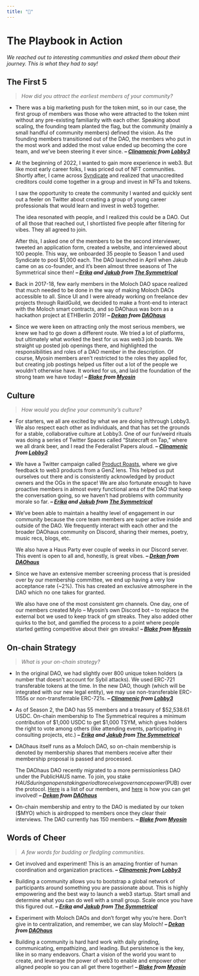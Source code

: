 ```yaml
---
title: "📕"
---
```


# The Playbook in Action {-}
*We reached out to interesting communities and asked them about their journey. This is what they had to say!*

## The First 5 {-}
> *How did you attract the earliest members of your community?*

- There was a big marketing push for the token mint, so in our case, the first group of members was those who were attracted to the token mint without any pre-existing familiarity with each other. Speaking about scaling, the founding team planted the flag, but the community (mainly a small handful of community members) defined the vision. As the founding members transitioned out of the DAO, the members who put in the most work and added the most value ended up becoming the core team, and we've been steering it ever since. ***-- [Clinamenic](https://twitter.com/clinamenic)* *from* *[Lobby3](https://www.lobby3.org/)***

<p>- At the beginning of 2022, I wanted to gain more experience in web3. But like most early career folks, I was priced out of NFT communities. Shortly after, I came across [Syndicate](https://syndicate.io/) and realized that unaccredited creditors could come together in a group and invest in NFTs and tokens. </p>
<p>I saw the opportunity to create the community I wanted and quickly sent out a feeler on Twitter about creating a group of young career professionals that would learn and invest in web3 together.</p>
<p>The idea resonated with people, and I realized this could be a DAO. Out of all those that reached out, I shortlisted five people after filtering for vibes. They all agreed to join.</p>
<p>After this, I asked one of the members to be the second interviewer, tweeted an application form, created a website, and interviewed about 100 people. This way, we onboarded 35 people to Season 1 and used Syndicate to pool $1,000 each. The DAO launched in April when Jakub came on as co-founder, and it's been almost three seasons of The Symmetrical since then! ***-- [Erika](https://twitter.com/erika_echaniz) and [Jakub](https://twitter.com/jakub_rusiecki)* *from* *[The Symmetrical](https://linktr.ee/thesymmetrical)***</p>

- Back in 2017-18, few early members in the Moloch DAO space realized that much needed to be done in the way of making Moloch DAOs accessible to all. Since UI and I were already working on freelance dev projects through RaidGuild, we decided to make a front-end to interact with the Moloch smart contracts, and so DAOhaus was born as a hackathon project at ETHBerlin 2019! ***-- [Dekan](https://twitter.com/dekanbro)* *from* *[DAOhaus](https://daohaus.club/)***

- Since we were keen on attracting only the most serious members, we knew we had to go down a different route. We tried a lot of platforms, but ultimately what worked the best for us was web3 job boards. We straight up posted job openings there, and highlighted the responsibilities and roles of a DAO member in the description. Of course, Myosin members aren't restricted to the roles they applied for, but creating job postings helped us filter out a lot of the people we wouldn't otherwise have. It worked for us, and laid the foundation of the strong team we have today! ***-- [Blake](https://twitter.com/blakeminhokim)* *from* *[Myosin](https://twitter.com/myosin_xyz)***

<!--- add your answer here! --->

## Culture {-}
> *How would you define your community's culture?*

- For starters, we all are excited by what we are doing in/through Lobby3. We also respect each other as individuals, and that has set the grounds for a stable, collaborative culture at Lobby3. One of our fun/weird rituals was doing a series of Twitter Spaces called "Statecraft on Tap," where we all drank beer, and I read the Federalist Papers aloud. ***-- [Clinamenic](https://twitter.com/clinamenic)* *from* *[Lobby3](https://www.lobby3.org/)***

- We have a Twitter campaign called [Product Roasts](https://twitter.com/TheSymmetrical/status/1636028105113337856), where we give feedback to web3 products from a GenZ lens. This helped us put ourselves out there and is consistently acknowledged by product owners and the OGs in the space! We are also fortunate enough to have proactive members in almost every functional area of the DAO that keep the conversation going, so we haven't had problems with community morale so far. ***-- [Erika](https://twitter.com/erika_echaniz) and [Jakub](https://twitter.com/jakub_rusiecki)* *from* *[The Symmetrical](https://linktr.ee/thesymmetrical)***

<p>- We've been able to maintain a healthy level of engagement in our community because the core team members are super active inside and outside of the DAO. We frequently interact with each other and the broader DAOhaus community on Discord, sharing their memes, poetry, music recs, blogs, etc.</p>
<p>We also have a Haus Party ever couple of weeks in our Discord server. This event is open to all and, honestly, is great vibes. ***-- [Dekan](https://twitter.com/dekanbro)* *from* *[DAOhaus](https://daohaus.club/)***</p>

<p>- Since we have an extensive member screening process that is presided over by our membership committee, we end up having a very low acceptance rate (~2%). This has created an exclusive atmosphere in the DAO which no one takes for granted.</p>
<p>We also have one of the most consistent gm channels. One day, one of our members created Mylo -- Myosin's own Discord bot -- to replace the external bot we used to keep track of gm streaks. They also added other quirks to the bot, and gamified the process to a point where people started getting competitive about their gm streaks! ***-- [Blake](https://twitter.com/blakeminhokim)* *from* *[Myosin](https://twitter.com/myosin_xyz)***</p>

<!--- add your answer here! --->

## On-chain Strategy {-}
> *What is your on-chain strategy?*

- In the original DAO, we had slightly over 800 unique token holders (a number that doesn't account for Sybil attacks). We used ERC-721 transferable tokens at the time. In the new DAO, though (which will be integrated with our new legal entity), we may use non-transferable ERC-1155s or non-transferrable ERC-721s. ***-- [Clinamenic](https://twitter.com/clinamenic)* *from* *[Lobby3](https://www.lobby3.org/)***
 
- As of Season 2, the DAO has 55 members and a treasury of $52,538.61 USDC. On-chain membership to The Symmetrical requires a minimum contribution of $1,000 USDC to get $1,000 TSYM, which gives holders the right to vote among others (like attending events, participating in consulting projects, etc.) ***-- [Erika](https://twitter.com/erika_echaniz) and [Jakub](https://twitter.com/jakub_rusiecki)* *from* *[The Symmetrical](https://linktr.ee/thesymmetrical)***

<p>- DAOhaus itself runs as a Moloch DAO, so on-chain membership is denoted by membership shares that members receive after their membership proposal is passed and processed.</p>
<p>The DAOhaus DAO recently migrated to a more permissionless DAO under the PublicHAUS name. To join, you stake $HAUS during an open staking period to receive governance power ($PUB) over the protocol. [Here](https://admin.daohaus.fun/#/molochv3/0x1/0xf844b98df9ccdfbe5d460d0d7bdca232cf9da923/members) is a list of our members, and [here](https://join.daohaus.fun/) is how you can get involved! ***-- [Dekan](https://twitter.com/dekanbro)* *from* *[DAOhaus](https://daohaus.club/)***</p>

- On-chain membership and entry to the DAO is mediated by our token ($MYO) which is airdropped to members once they clear their interviews. The DAO currently has 150 members. ***-- [Blake](https://twitter.com/blakeminhokim)* *from* *[Myosin](https://twitter.com/myosin_xyz)***

<!--- add your answer here! --->

## Words of Cheer {-}
> *A few words for budding or fledgling communities.*

- Get involved and experiment! This is an amazing frontier of human coordination and organization practices. ***-- [Clinamenic](https://twitter.com/clinamenic)* *from* *[Lobby3](https://www.lobby3.org/)***

- Building a community allows you to bootstrap a global network of participants around something you are passionate about. This is highly empowering and the best way to launch a web3 startup.
Start small and determine what you can do well with a small group. Scale once you have this figured out. ***-- [Erika](https://twitter.com/erika_echaniz) and [Jakub](https://twitter.com/jakub_rusiecki)* *from* *[The Symmetrical](https://linktr.ee/thesymmetrical)***

- Experiment with Moloch DAOs and don’t forget why you're here. Don't give in to centralization, and remember, we can slay Moloch! ***-- [Dekan](https://twitter.com/dekanbro)* *from* *[DAOhaus](https://daohaus.club/)***

- Building a community is hard hard work with daily grinding, communicating, empathizing, and leading. But persistence is the key, like in so many endeavors. Chart a vision of the world you want to create, and leverage the power of web3 to enable and empower other aligned people so you can all get there together! ***-- [Blake](https://twitter.com/blakeminhokim)* *from* *[Myosin](https://twitter.com/myosin_xyz)***

<!--- add your answer here! --->

